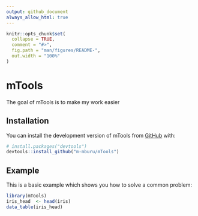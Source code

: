 ```yaml
---
output: github_document
always_allow_html: true
---
```


<!-- README.md is generated from README.Rmd. Please edit that file -->

```r
knitr::opts_chunk$set(
  collapse = TRUE,
  comment = "#>",
  fig.path = "man/figures/README-",
  out.width = "100%"
)
```

# mTools

<!-- badges: start -->
<!-- badges: end -->

The goal of mTools is to make my work easier 

## Installation

You can install the development version of mTools from [GitHub](https://github.com/) with:

``` r
# install.packages("devtools")
devtools::install_github("m-mburu/mTools")
```

## Example

This is a basic example which shows you how to solve a common problem:

```r
library(mTools)
iris_head  <- head(iris)
data_table(iris_head)
```


